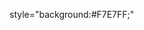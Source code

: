 style="background:#F7E7FF;"<noinclude>
{{documentation}}
<!-- Add categories and interwikis to the /doc subpage, not here! -->
</noinclude>